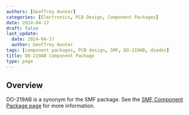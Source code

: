 ```yaml
---
authors: [Geoffrey Hunter]
categories: [Electronics, PCB Design, Component Packages]
date: 2024-04-17
draft: false
last_update:
  date: 2024-04-17
  author: Geoffrey Hunter
tags: [component packages, PCB design, SMF, DO-219AB, diodes]
title: DO-219AB Component Package
type: page
---
```


## Overview

DO-219AB is a synonym for the SMF package. See the [SMF Component Package page](/pcb-design/component-packages/smf-component-package/) for more information. 
